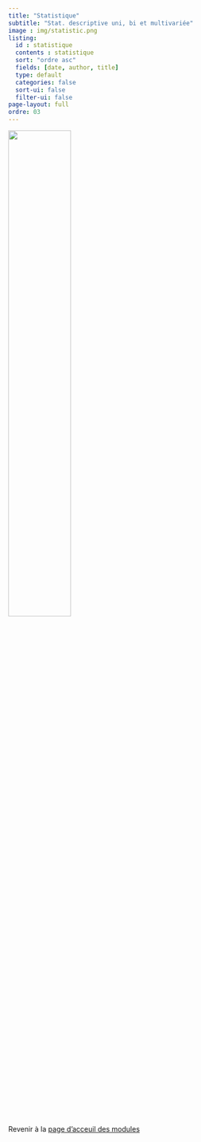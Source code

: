 ```yaml
---
title: "Statistique"
subtitle: "Stat. descriptive uni, bi et multivariée"
image : img/statistic.png
listing: 
  id : statistique
  contents : statistique
  sort: "ordre asc"
  fields: [date, author, title]
  type: default
  categories: false
  sort-ui: false
  filter-ui: false
page-layout: full
ordre: 03
---
```


::: column-margin
![](img/statistic.png){width="50%"}
:::


::: {#statistique}
:::

</br>

::: center
Revenir à la [page d'acceuil des modules](/modules.qmd)
:::